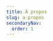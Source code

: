 ```yaml
---
title: À propos
slug: a-propos
secondaryNav:
  order: 1
---
```



<SuperHero2
  title="À propos"
  imageName='espaces'
/>

<Section>
  <RichList>
    <RichListItemWithLink
      title="Notre organisation"
      description="Découvrez les différentes directions des bibliothèques de l'UdeM."
      href="/a-propos/notre-organisation/"
    />
    <RichListItemWithLink 
      title="Mission, vision, valeurs, objectifs"
      description="Apprenez en plus sur comment la planification stratégique 2023-2028 se déploie en mission, vision, valeurs, et objectifs."
      href="/a-propos/mission-vision-valeur"
    />
    <RichListItemWithLink 
      title="Rapports annuels"
      description="Accédez à nos derniers rapport annuels."
      href="/a-propos/rapports-annuels"
    />
    <RichListItemWithLink 
      title="Politiques et règlement"
      description="Prennez connaissance de notre code de vie et de notre règlement."
      href="/a-propos/politiques-reglement"
    />
    <RichListItemWithLink 
      title="Nouvelles"
      description="Parcourez nos dernières nouvelles."
      href="../nouvelles"
    />
        <RichListItemWithLink 
      title="Carrière"
      description="Accédez aux oportunités de carrière."
      href="/a-propos/carriere"
    />
  </RichList>
</Section>